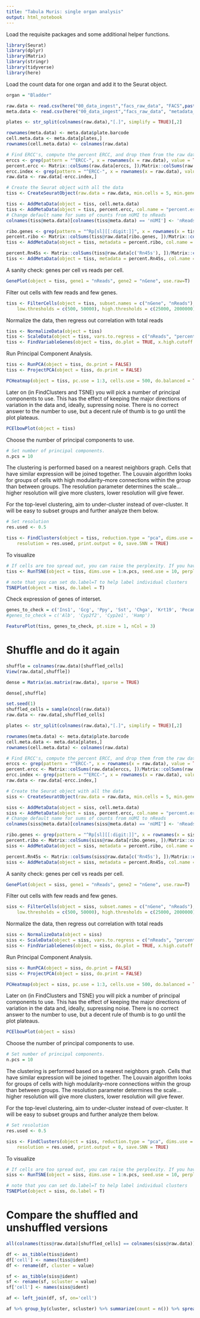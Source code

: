 ```yaml
---
title: "Tabula Muris: single organ analysis"
output: html_notebook
---
```


Load the requisite packages and some additional helper functions.

```r
library(Seurat)
library(dplyr)
library(Matrix)
library(stringr)
library(tidyverse)
library(here)
```

Load the count data for one organ and add it to the Seurat object.

```r
organ = "Bladder"
```

```r
raw.data <- read.csv(here("00_data_ingest","facs_raw_data", "FACS",paste0(organ,"-counts.csv")),row.names = 1)
meta.data <- read.csv(here("00_data_ingest","facs_raw_data", "metadata_FACS.csv"))
```



```r
plates <- str_split(colnames(raw.data),"[.]", simplify = TRUE)[,2]

rownames(meta.data) <- meta.data$plate.barcode
cell.meta.data <- meta.data[plates,]
rownames(cell.meta.data) <- colnames(raw.data)
```

```r
# Find ERCC's, compute the percent ERCC, and drop them from the raw data.
erccs <- grep(pattern = "^ERCC-", x = rownames(x = raw.data), value = TRUE)
percent.ercc <- Matrix::colSums(raw.data[erccs, ])/Matrix::colSums(raw.data)
ercc.index <- grep(pattern = "^ERCC-", x = rownames(x = raw.data), value = FALSE)
raw.data <- raw.data[-ercc.index,]
```

```r
# Create the Seurat object with all the data
tiss <- CreateSeuratObject(raw.data = raw.data, min.cells = 5, min.genes = 5)

tiss <- AddMetaData(object = tiss, cell.meta.data)
tiss <- AddMetaData(object = tiss, percent.ercc, col.name = "percent.ercc")
# Change default name for sums of counts from nUMI to nReads
colnames(tiss@meta.data)[colnames(tiss@meta.data) == 'nUMI'] <- 'nReads'
```

```r
ribo.genes <- grep(pattern = "^Rp[sl][[:digit:]]", x = rownames(x = tiss@data), value = TRUE)
percent.ribo <- Matrix::colSums(tiss@raw.data[ribo.genes, ])/Matrix::colSums(tiss@raw.data)
tiss <- AddMetaData(object = tiss, metadata = percent.ribo, col.name = "percent.ribo")
```

```r
percent.Rn45s <- Matrix::colSums(tiss@raw.data[c('Rn45s'), ])/Matrix::colSums(tiss@raw.data)
tiss <- AddMetaData(object = tiss, metadata = percent.Rn45s, col.name = "percent.Rn45s")
```

A sanity check: genes per cell vs reads per cell.

```r
GenePlot(object = tiss, gene1 = "nReads", gene2 = "nGene", use.raw=T)
```

Filter out cells with few reads and few genes.

```r
tiss <- FilterCells(object = tiss, subset.names = c("nGene", "nReads"), 
    low.thresholds = c(500, 50000), high.thresholds = c(25000, 2000000))
```


Normalize the data, then regress out correlation with total reads
```r
tiss <- NormalizeData(object = tiss)
tiss <- ScaleData(object = tiss, vars.to.regress = c("nReads", "percent.ribo","Rn45s"))
tiss <- FindVariableGenes(object = tiss, do.plot = TRUE, x.high.cutoff = Inf, y.cutoff = 0.5)
```


Run Principal Component Analysis.
```r
tiss <- RunPCA(object = tiss, do.print = FALSE)
tiss <- ProjectPCA(object = tiss, do.print = FALSE)
```

```r
PCHeatmap(object = tiss, pc.use = 1:3, cells.use = 500, do.balanced = TRUE, label.columns = FALSE, num.genes = 8)
```

Later on (in FindClusters and TSNE) you will pick a number of principal components to use. This has the effect of keeping the major directions of variation in the data and, ideally, supressing noise. There is no correct answer to the number to use, but a decent rule of thumb is to go until the plot plateaus.

```r
PCElbowPlot(object = tiss)
```

Choose the number of principal components to use.
```r
# Set number of principal components. 
n.pcs = 10
```


The clustering is performed based on a nearest neighbors graph. Cells that have similar expression will be joined together. The Louvain algorithm looks for groups of cells with high modularity--more connections within the group than between groups. The resolution parameter determines the scale...higher resolution will give more clusters, lower resolution will give fewer.

For the top-level clustering, aim to under-cluster instead of over-cluster. It will be easy to subset groups and further analyze them below.

```r
# Set resolution 
res.used <- 0.5

tiss <- FindClusters(object = tiss, reduction.type = "pca", dims.use = 1:n.pcs, 
    resolution = res.used, print.output = 0, save.SNN = TRUE)
```

To visualize 
```r
# If cells are too spread out, you can raise the perplexity. If you have few cells, try a lower perplexity (but never less than 10).
tiss <- RunTSNE(object = tiss, dims.use = 1:n.pcs, seed.use = 10, perplexity=30)
```

```r
# note that you can set do.label=T to help label individual clusters
TSNEPlot(object = tiss, do.label = T)
```

Check expression of genes of interset.

```r
genes_to_check = c('Ins1', 'Gcg', 'Ppy', 'Sst', 'Chga', 'Krt19', 'Pecam1', 'Pdgfra', 'Ptprc', 'Ghrl')
#genes_to_check = c('Alb', 'Cyp2f2', 'Cyp2e1', 'Hamp')

FeaturePlot(tiss, genes_to_check, pt.size = 1, nCol = 3)
```





# Shuffle and do it again

```r
shuffle = colnames(raw.data)[shuffled_cells]
View(raw.data[,shuffle])
```

```r
dense = Matrix(as.matrix(raw.data), sparse = TRUE)
```

```r
dense[,shuffle]
```


```r
set.seed(1)
shuffled_cells = sample(ncol(raw.data))
raw.data <- raw.data[,shuffled_cells]
```

```r
plates <- str_split(colnames(raw.data),"[.]", simplify = TRUE)[,2]

rownames(meta.data) <- meta.data$plate.barcode
cell.meta.data <- meta.data[plates,]
rownames(cell.meta.data) <- colnames(raw.data)
```

```r
# Find ERCC's, compute the percent ERCC, and drop them from the raw data.
erccs <- grep(pattern = "^ERCC-", x = rownames(x = raw.data), value = TRUE)
percent.ercc <- Matrix::colSums(raw.data[erccs, ])/Matrix::colSums(raw.data)
ercc.index <- grep(pattern = "^ERCC-", x = rownames(x = raw.data), value = FALSE)
raw.data <- raw.data[-ercc.index,]
```

```r
# Create the Seurat object with all the data
siss <- CreateSeuratObject(raw.data = raw.data, min.cells = 5, min.genes = 5)

siss <- AddMetaData(object = siss, cell.meta.data)
siss <- AddMetaData(object = siss, percent.ercc, col.name = "percent.ercc")
# Change default name for sums of counts from nUMI to nReads
colnames(siss@meta.data)[colnames(siss@meta.data) == 'nUMI'] <- 'nReads'
```

```r
ribo.genes <- grep(pattern = "^Rp[sl][[:digit:]]", x = rownames(x = siss@data), value = TRUE)
percent.ribo <- Matrix::colSums(siss@raw.data[ribo.genes, ])/Matrix::colSums(siss@raw.data)
siss <- AddMetaData(object = siss, metadata = percent.ribo, col.name = "percent.ribo")
```

```r
percent.Rn45s <- Matrix::colSums(siss@raw.data[c('Rn45s'), ])/Matrix::colSums(siss@raw.data)
siss <- AddMetaData(object = siss, metadata = percent.Rn45s, col.name = "percent.Rn45s")
```

A sanity check: genes per cell vs reads per cell.

```r
GenePlot(object = siss, gene1 = "nReads", gene2 = "nGene", use.raw=T)
```

Filter out cells with few reads and few genes.

```r
siss <- FilterCells(object = siss, subset.names = c("nGene", "nReads"), 
    low.thresholds = c(500, 50000), high.thresholds = c(25000, 2000000))
```


Normalize the data, then regress out correlation with total reads
```r
siss <- NormalizeData(object = siss)
siss <- ScaleData(object = siss, vars.to.regress = c("nReads", "percent.ribo","Rn45s"))
siss <- FindVariableGenes(object = siss, do.plot = TRUE, x.high.cutoff = Inf, y.cutoff = 0.5)
```


Run Principal Component Analysis.
```r
siss <- RunPCA(object = siss, do.print = FALSE)
siss <- ProjectPCA(object = siss, do.print = FALSE)
```

```r
PCHeatmap(object = siss, pc.use = 1:3, cells.use = 500, do.balanced = TRUE, label.columns = FALSE, num.genes = 8)
```

Later on (in FindClusters and TSNE) you will pick a number of principal components to use. This has the effect of keeping the major directions of variation in the data and, ideally, supressing noise. There is no correct answer to the number to use, but a decent rule of thumb is to go until the plot plateaus.

```r
PCElbowPlot(object = siss)
```

Choose the number of principal components to use.
```r
# Set number of principal components. 
n.pcs = 10
```


The clustering is performed based on a nearest neighbors graph. Cells that have similar expression will be joined together. The Louvain algorithm looks for groups of cells with high modularity--more connections within the group than between groups. The resolution parameter determines the scale...higher resolution will give more clusters, lower resolution will give fewer.

For the top-level clustering, aim to under-cluster instead of over-cluster. It will be easy to subset groups and further analyze them below.

```r
# Set resolution 
res.used <- 0.5

siss <- FindClusters(object = siss, reduction.type = "pca", dims.use = 1:n.pcs, 
    resolution = res.used, print.output = 0, save.SNN = TRUE)
```

To visualize 
```r
# If cells are too spread out, you can raise the perplexity. If you have few cells, try a lower perplexity (but never less than 10).
siss <- RunTSNE(object = siss, dims.use = 1:n.pcs, seed.use = 10, perplexity=30)
```

```r
# note that you can set do.label=T to help label individual clusters
TSNEPlot(object = siss, do.label = T)
```

# Compare the shuffled and unshuffled versions

```r
all(colnames(tiss@raw.data)[shuffled_cells] == colnames(siss@raw.data))
```

```r

df <- as_tibble(tiss@ident)
df['cell'] <- names(tiss@ident)
df <- rename(df, cluster = value)

sf <- as_tibble(siss@ident)
sf <- rename(sf, scluster = value)
sf['cell'] <- names(siss@ident)

af <- left_join(df, sf, on='cell')

af %>% group_by(cluster, scluster) %>% summarize(count = n()) %>% spread(key = scluster, value = count)
```


